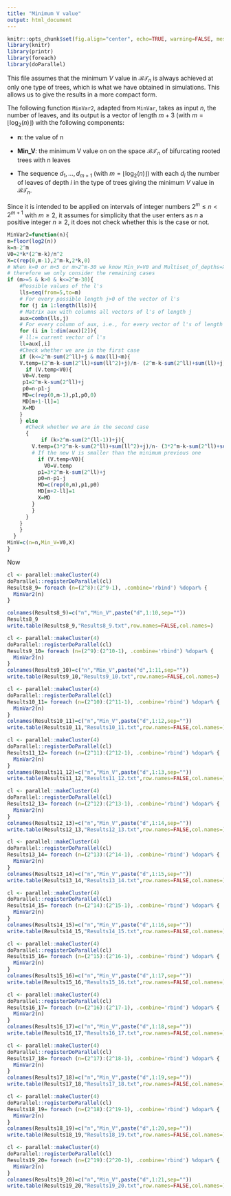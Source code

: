 ```yaml
---
title: "Minimum V value"
output: html_document
---
```

```r
knitr::opts_chunk$set(fig.align="center", echo=TRUE, warning=FALSE, message=FALSE,error=FALSE,cache=TRUE)
library(knitr)
library(printr) 
library(foreach)
library(doParallel)
```

This file assumes that the minimum $V$ value in $\mathcal{BT}_n$ is always achieved at only one type of trees, which is what we have obtained in simulations. This allows us to give the results in a more compact form. 

The following function `MinVar2`, adapted from `MinVar`, takes as input *n*, the number of leaves, and its output is a vector of length $m+3$ (with $m=\lfloor \log_2(n)\rfloor$) with the following components:

* **n**: the value of n

* **Min_V**: the minimum V value on on the space $\mathcal{BT}\!_{n}$ of bifurcating rooted trees with n leaves

* The sequence $d_1,\ldots,d_{m+1}$ (with $m=\lfloor \log_2(n)\rfloor$) with each $d_i$ the number of leaves of depth $i$ in the type of trees giving the minimum $V$ value in $\mathcal{BT}_n$. 


Since it is intended to be applied on intervals of integer numbers $2^m\leq n<2^{m+1}$ with $m\geq 2$, it assumes for simplicity that the user enters as *n* a positive integer $n\geq 2$, it does not check whether this is the case or not.


```r
MinVar2=function(n){
m=floor(log2(n))
k=n-2^m
V0=2*k*(2^m-k)/n^2
X=c(rep(0,m-1),2^m-k,2*k,0)
# When k=0 or m<5 or m>2^m-30 we know Min_V=V0 and Multiset_of_depths=X,
# therefore we only consider the remaining cases
if (m>=5 & k>0 & k<=2^m-30){
    #Possible values of the l's
    lls=seq(from=5,to=m)
    # For every possible length j>0 of the vector of l's
    for (j in 1:length(lls)){
    # Matrix aux with columns all vectors of l's of length j
    aux=combn(lls,j)
    # For every column of aux, i.e., for every vector of l's of length j
    for (i in 1:dim(aux)[2]){
    # ll:= current vector of l's
    ll=aux[,i]
    #Check whether we are in the first case
    if (k<=2^m-sum(2^ll)+j & max(ll)<m){
    V.temp=(2^m-k-sum(2^ll)+sum(ll^2)+j)/n- (2^m-k-sum(2^ll)+sum(ll)+j)^2/n^2
      if (V.temp<V0){
     V0=V.temp
     p1=2^m-k-sum(2^ll)+j
     p0=n-p1-j
     MD=c(rep(0,m-1),p1,p0,0)
     MD[m+1-ll]=1
     X=MD
    } 
    } else 
      #Check whether we are in the second case
      {
           if (k>2^m-sum(2^(ll-1))+j){  
        V.temp=(3*2^m-k-sum(2^ll)+sum(ll^2)+j)/n- (3*2^m-k-sum(2^ll)+sum(ll)+j)^2/n^2
        # If the new V is smaller than the minimum previous one
          if (V.temp<V0){
            V0=V.temp
          p1=3*2^m-k-sum(2^ll)+j
          p0=n-p1-j
          MD=c(rep(0,m),p1,p0)
          MD[m+2-ll]=1
          X=MD
        }  
        }
      }
    }
    }
  }
MinV=c(n=n,Min_V=V0,X)
}
```


Now
```r
cl <- parallel::makeCluster(4)
doParallel::registerDoParallel(cl)
Results8_9= foreach (n=(2^8):(2^9-1), .combine='rbind') %dopar% {
  MinVar2(n)
}
```

```r
colnames(Results8_9)=c("n","Min_V",paste("d",1:10,sep=""))
Results8_9
write.table(Results8_9,"Results8_9.txt",row.names=FALSE,col.names=)
```

```r
cl <- parallel::makeCluster(4)
doParallel::registerDoParallel(cl)
Results9_10= foreach (n=(2^9):(2^10-1), .combine='rbind') %dopar% {
  MinVar2(n)
}
colnames(Results9_10)=c("n","Min_V",paste("d",1:11,sep=""))
write.table(Results9_10,"Results9_10.txt",row.names=FALSE,col.names=)
```

```r
cl <- parallel::makeCluster(4)
doParallel::registerDoParallel(cl)
Results10_11= foreach (n=(2^10):(2^11-1), .combine='rbind') %dopar% {
  MinVar2(n)
}
colnames(Results10_11)=c("n","Min_V",paste("d",1:12,sep=""))
write.table(Results10_11,"Results10_11.txt",row.names=FALSE,col.names=)
```


```r
cl <- parallel::makeCluster(4)
doParallel::registerDoParallel(cl)
Results11_12= foreach (n=(2^11):(2^12-1), .combine='rbind') %dopar% {
  MinVar2(n)
}
colnames(Results11_12)=c("n","Min_V",paste("d",1:13,sep=""))
write.table(Results11_12,"Results11_12.txt",row.names=FALSE,col.names=)
```


```r
cl <- parallel::makeCluster(4)
doParallel::registerDoParallel(cl)
Results12_13= foreach (n=(2^12):(2^13-1), .combine='rbind') %dopar% {
  MinVar2(n)
}
colnames(Results12_13)=c("n","Min_V",paste("d",1:14,sep=""))
write.table(Results12_13,"Results12_13.txt",row.names=FALSE,col.names=)
```


```r
cl <- parallel::makeCluster(4)
doParallel::registerDoParallel(cl)
Results13_14= foreach (n=(2^13):(2^14-1), .combine='rbind') %dopar% {
  MinVar2(n)
}
colnames(Results13_14)=c("n","Min_V",paste("d",1:15,sep=""))
write.table(Results13_14,"Results13_14.txt",row.names=FALSE,col.names=)
```


```r
cl <- parallel::makeCluster(4)
doParallel::registerDoParallel(cl)
Results14_15= foreach (n=(2^14):(2^15-1), .combine='rbind') %dopar% {
  MinVar2(n)
}
colnames(Results14_15)=c("n","Min_V",paste("d",1:16,sep=""))
write.table(Results14_15,"Results14_15.txt",row.names=FALSE,col.names=)
```


```r
cl <- parallel::makeCluster(4)
doParallel::registerDoParallel(cl)
Results15_16= foreach (n=(2^15):(2^16-1), .combine='rbind') %dopar% {
  MinVar2(n)
}
colnames(Results15_16)=c("n","Min_V",paste("d",1:17,sep=""))
write.table(Results15_16,"Results15_16.txt",row.names=FALSE,col.names=)
```


```r
cl <- parallel::makeCluster(4)
doParallel::registerDoParallel(cl)
Results16_17= foreach (n=(2^16):(2^17-1), .combine='rbind') %dopar% {
  MinVar2(n)
}
colnames(Results16_17)=c("n","Min_V",paste("d",1:18,sep=""))
write.table(Results16_17,"Results16_17.txt",row.names=FALSE,col.names=)
```


```r
cl <- parallel::makeCluster(4)
doParallel::registerDoParallel(cl)
Results17_18= foreach (n=(2^17):(2^18-1), .combine='rbind') %dopar% {
  MinVar2(n)
}
colnames(Results17_18)=c("n","Min_V",paste("d",1:19,sep=""))
write.table(Results17_18,"Results17_18.txt",row.names=FALSE,col.names=)
```


```r
cl <- parallel::makeCluster(4)
doParallel::registerDoParallel(cl)
Results18_19= foreach (n=(2^18):(2^19-1), .combine='rbind') %dopar% {
  MinVar2(n)
}
colnames(Results18_19)=c("n","Min_V",paste("d",1:20,sep=""))
write.table(Results18_19,"Results18_19.txt",row.names=FALSE,col.names=)
```


```r
cl <- parallel::makeCluster(4)
doParallel::registerDoParallel(cl)
Results19_20= foreach (n=(2^19):(2^20-1), .combine='rbind') %dopar% {
  MinVar2(n)
}
colnames(Results19_20)=c("n","Min_V",paste("d",1:21,sep=""))
write.table(Results19_20,"Results19_20.txt",row.names=FALSE,col.names=)
```
